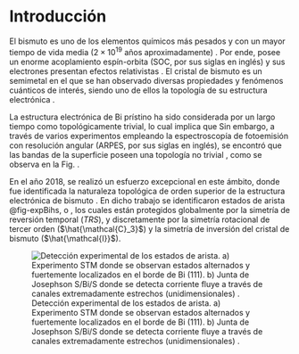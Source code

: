 # Introducción

El bismuto es uno de los elementos químicos más pesados y con un mayor tiempo de vida media ($2 \times 10 ^{19}$ años aproximadamente) \cite{Kanatzidis2020,Marcillac2003}. 
Por ende, posee un enorme acoplamiento espín-orbita (SOC, por sus siglas en inglés) y sus electrones presentan efectos relativistas \cite{Tatewaki2017, Bucinsky2016}. 
El cristal de bismuto es un semimetal en el que se han observado diversas propiedades y fenómenos cuánticos de interés, 
siendo uno de ellos la topología de su estructura electrónica \cite{Ito2016}.

La estructura electrónica de Bi prístino ha sido considerada por un largo tiempo como topológicamente trivial, lo cual implica que
Sin embargo, a través de varios experimentos empleando la espectroscopía de fotoemisión con resolución angular 
(ARPES, por sus siglas en inglés), se encontró que las bandas de la superficie poseen una topología no trivial \cite{Ohtsubo2013,Perfetti2015,}, como se observa en
la Fig. \ref{fig:ArpesBi3d}.

En el año 2018, se realizó un esfuerzo excepcional en este ámbito, donde fue identificada la naturaleza topológica de orden superior 
de la estructura electrónica de bismuto \cite{Schindler2018}.
En dicho trabajo se identificaron estados de arista @fig-expBihs, o \textit{hinge states}, los cuales están protegidos globalmente por la simetría de reversión temporal ($TRS$), 
y discretamente por la simetría rotacional de tercer orden ($\hat{\mathcal{C}_3}$) y la simetría de inversión del cristal de bismuto ($\hat{\mathcal{I}}$).

![Detección experimental de los estados de arista. a) Experimento STM donde se observan estados alternados y fuertemente localizados en el borde de Bi (111). b) Junta de Josephson S/Bi/S donde se detecta corriente fluye a través de canales extremadamente estrechos (unidimensionales) \cite{Schindler2018}.](images/Exp-bitop.png){#fig-expBihs}